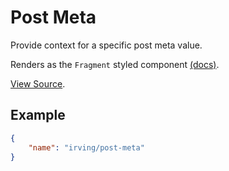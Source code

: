 <Meta title="WordPress Components|Post Meta" />

# Post Meta
Provide context for a specific post meta value.

Renders as the `Fragment` styled component [(docs)](?path=/docs/styled-components-fragment--basic-eample).

[View Source](https://github.com/alleyinteractive/wp-irving/tree/master/inc/components/components/post-meta).

## Example
```json
{
	"name": "irving/post-meta"
}
```
